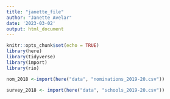 ```yaml
---
title: "janette_file"
author: "Janette Avelar"
date: '2023-03-02'
output: html_document
---
```


```r
knitr::opts_chunk$set(echo = TRUE)
library(here)
library(tidyverse)
library(import)
library(rio)

nom_2018 <-import(here("data", "nominations_2019-20.csv"))
  
survey_2018 <- import(here("data", "schools_2019-20.csv"))
```

